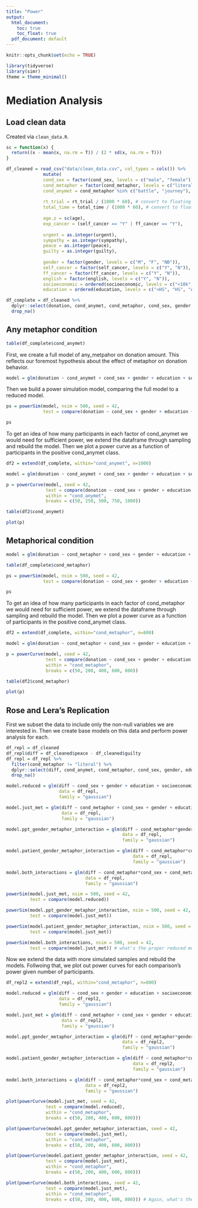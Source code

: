 ```yaml
---
title: "Power"
output:
  html_document:
    toc: true
    toc_float: true
  pdf_document: default
---
```


```r
knitr::opts_chunk$set(echo = TRUE)
```

```r
library(tidyverse)
library(simr)
theme = theme_minimal()
```

# Mediation Analysis

## Load clean data

Created via `clean_data.R`.

```r
sc = function(x) {
  return((x - mean(x, na.rm = T)) / (2 * sd(x, na.rm = T)))
}

df_cleaned = read_csv("data/clean_data.csv", col_types = cols()) %>%
              mutate(
              cond_sex = factor(cond_sex, levels = c("male", "female")),
              cond_metaphor = factor(cond_metaphor, levels = c("literal", "battle", "journey")),
              cond_anymet = cond_metaphor %in% c("battle", "journey"),
              
              rt_trial = rt_trial / (1000 * 60), # convert to floating point minutes
              total_time = total_time / (1000 * 60), # convert to floating point minutes
              
              age.z = sc(age),
              exp_cancer = (self_cancer == "Y" | ff_cancer == "Y"),
              
              urgent = as.integer(urgent),
              sympathy = as.integer(sympathy),
              peace = as.integer(peace),
              guilty = as.integer(guilty),
              
              gender = factor(gender, levels = c("M", "F", "NB")),
              self_cancer = factor(self_cancer, levels = c("Y", "N")),
              ff_cancer = factor(ff_cancer, levels = c("Y", "N")),
              english = factor(english, levels = c("Y", "N")),
              socioeconomic = ordered(socioeconomic, levels = c("<10k", "10-25k", "25-50k", "50-75k", "75-100k", "100-150k", ">150k")),
              education = ordered(education, levels = c("<HS", "HS", "A", "B", "M", "P", "D")))
```

```r
df_complete = df_cleaned %>%
  dplyr::select(donation, cond_anymet, cond_metaphor, cond_sex, gender, education, socioeconomic, age.z, self_cancer, ff_cancer) %>%
  drop_na()
```

## Any metaphor condition

```r
table(df_complete$cond_anymet)
```

First, we create a full model of any_metpahor on donation amount. This reflects our foremost hypothesis about the effect of metaphor on donation behavior.

```r
model = glm(donation ~ cond_anymet + cond_sex + gender + education + socioeconomic + age.z + self_cancer + ff_cancer, data = df_complete, family = "gaussian")
```

Then we build a power simulation model, comparing the full model to a reduced model.

```r
ps = powerSim(model, nsim = 500, seed = 42,
              test = compare(donation ~ cond_sex + gender + education + socioeconomic + age.z + self_cancer + ff_cancer))

ps
```

To get an idea of how many participants in each factor of cond_anymet we would need for sufficient power, we extend the dataframe through sampling and rebuild the model. Then we plot a power curve as a function of participants in the positive cond_anymet class.

```r
df2 = extend(df_complete, within="cond_anymet", n=1000)

model = glm(donation ~ cond_anymet + cond_sex + gender + education + socioeconomic + age.z + self_cancer + ff_cancer, data = df2, family = "gaussian")

p = powerCurve(model, seed = 42,
               test = compare(donation ~ cond_sex + gender + education + socioeconomic + age.z + self_cancer + ff_cancer),
               within = "cond_anymet",
               breaks = c(50, 250, 500, 750, 1000))
```

```r
table(df2$cond_anymet)
```

```r
plot(p)
```

## Metaphorical condition

```r
model = glm(donation ~ cond_metaphor + cond_sex + gender + education + socioeconomic + age.z + self_cancer + ff_cancer, data = df_complete, family = "gaussian")

table(df_complete$cond_metaphor)
```

```r
ps = powerSim(model, nsim = 500, seed = 42,
              test = compare(donation ~ cond_sex + gender + education + socioeconomic + age.z + self_cancer + ff_cancer))

ps
```

To get an idea of how many participants in each factor of cond_metaphor we would need for sufficient power, we extend the dataframe through sampling and rebuild the model. Then we plot a power curve as a function of participants in the positive cond_anymet class.

```r
df2 = extend(df_complete, within="cond_metaphor", n=800)

model = glm(donation ~ cond_metaphor + cond_sex + gender + education + socioeconomic + age.z + self_cancer + ff_cancer, data = df2, family = "gaussian")

p = powerCurve(model, seed = 42,
               test = compare(donation ~ cond_sex + gender + education + socioeconomic + age.z + self_cancer + ff_cancer),
               within = "cond_metaphor",
               breaks = c(50, 200, 400, 600, 800))
```

```r
table(df2$cond_metaphor)
```

```r
plot(p)
```

## Rose and Lera's Replication

First we subset the data to include only the non-null variables we are interested in. Then we create base models on this data and perform power analysis for each.

```r
df_repl = df_cleaned
df_repl$diff = df_cleaned$peace - df_cleaned$guilty
df_repl = df_repl %>%
  filter(cond_metaphor != "literal") %>%
  dplyr::select(diff, cond_anymet, cond_metaphor, cond_sex, gender, education, socioeconomic, age.z, self_cancer, ff_cancer) %>%
  drop_na()
```

```r
model.reduced = glm(diff ~ cond_sex + gender + education + socioeconomic + self_cancer + ff_cancer + age.z, 
                    data = df_repl,
                    family = "gaussian")

model.just_met = glm(diff ~ cond_metaphor + cond_sex + gender + education + socioeconomic + self_cancer + ff_cancer + age.z, 
                     data = df_repl,
                     family = "gaussian")

model.ppt_gender_metaphor_interaction = glm(diff ~ cond_metaphor*gender + cond_sex + education + socioeconomic + self_cancer + ff_cancer + age.z,
                                            data = df_repl,
                                            family = "gaussian")

model.patient_gender_metaphor_interaction = glm(diff ~ cond_metaphor*cond_sex + gender + education + socioeconomic + self_cancer + ff_cancer + age.z, 
                                                data = df_repl,
                                                family = "gaussian")

model.both_interactions = glm(diff ~ cond_metaphor*cond_sex + cond_metaphor*gender + education + socioeconomic + self_cancer + ff_cancer + age.z, 
                              data = df_repl,
                              family = "gaussian")
```

```r
powerSim(model.just_met, nsim = 500, seed = 42,
         test = compare(model.reduced))

powerSim(model.ppt_gender_metaphor_interaction, nsim = 500, seed = 42,
         test = compare(model.just_met))

powerSim(model.patient_gender_metaphor_interaction, nsim = 500, seed = 42,
         test = compare(model.just_met))

powerSim(model.both_interactions, nsim = 500, seed = 42,
         test = compare(model.just_met)) # what's the proper reduced model here?
```

Now we extend the data with more simulated samples and rebuild the models. Follwoing that, we plot out power curves for each comparison's power given number of participants.

```r
df_repl2 = extend(df_repl, within="cond_metaphor", n=800)

model.reduced = glm(diff ~ cond_sex + gender + education + socioeconomic + self_cancer + ff_cancer + age.z, 
                    data = df_repl2,
                    family = "gaussian")

model.just_met = glm(diff ~ cond_metaphor + cond_sex + gender + education + socioeconomic + self_cancer + ff_cancer + age.z, 
                     data = df_repl2,
                     family = "gaussian")

model.ppt_gender_metaphor_interaction = glm(diff ~ cond_metaphor*gender + cond_sex + education + socioeconomic + self_cancer + ff_cancer + age.z,
                                            data = df_repl2,
                                            family = "gaussian")

model.patient_gender_metaphor_interaction = glm(diff ~ cond_metaphor*cond_sex + gender + education + socioeconomic + self_cancer + ff_cancer + age.z, 
                                                data = df_repl2,
                                                family = "gaussian")

model.both_interactions = glm(diff ~ cond_metaphor*cond_sex + cond_metaphor*gender + education + socioeconomic + self_cancer + ff_cancer + age.z, 
                              data = df_repl2,
                              family = "gaussian")
```

```r
plot(powerCurve(model.just_met, seed = 42,
               test = compare(model.reduced),
               within = "cond_metaphor",
               breaks = c(50, 200, 400, 600, 800)))

plot(powerCurve(model.ppt_gender_metaphor_interaction, seed = 42,
               test = compare(model.just_met),
               within = "cond_metaphor",
               breaks = c(50, 200, 400, 600, 800)))

plot(powerCurve(model.patient_gender_metaphor_interaction, seed = 42,
               test = compare(model.just_met),
               within = "cond_metaphor",
               breaks = c(50, 200, 400, 600, 800)))

plot(powerCurve(model.both_interactions, seed = 42,
               test = compare(model.just_met),
               within = "cond_metaphor",
               breaks = c(50, 200, 400, 600, 800))) # Again, what's the most appropriate reduced model?
```

